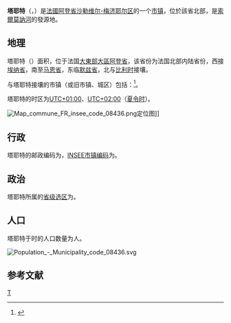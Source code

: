 {{地图误译/法语U2|issue=泰莱特}}
{{noteTA|G1=法国地名}}
{{Infobox French commune
|name                   = 塔耶特
|native name            = Taillette
|arrondissement         = [[沙勒维尔-梅济耶尔区|沙勒维尔-梅济耶尔区]]
}}
'''塔耶特'''（{{lang-fr|Taillette}}，{{IPA-fr|tajɛt}}）是[[法國|法國]][[阿登省|阿登省]][[沙勒维尔-梅济耶尔区|沙勒维尔-梅济耶尔区]]的一个[[市镇_(法国)|市镇]]，位於該省北部，是[[索爾莫訥河|索爾莫訥河]]的發源地。

== 地理 ==
塔耶特（{{wikidata|property|linked|P625}}）面积{{wikidata|properties|P2046}}，位于法国[[大東部大區|大東部大區]][[阿登省|阿登省]]，该省份为法国北部内陆省份，西接[[埃纳省|埃纳省]]，南至[[马恩省|马恩省]]，东临[[默兹省|默兹省]]，北与[[比利时|比利时]]接壤。

与塔耶特接壤的市镇（或旧市镇、城区）包括：{{Wikidata|properties|linked|P47}}<ref name="geo">{{Cite web|url=https://www.geoportail.gouv.fr/carte|title=Carte|accessdate=2020-03-22|author=Géoportail|language=fr|publisher=Géoportail|archive-date=2017-01-29|archive-url=https://web.archive.org/web/20170129154129/https://www.geoportail.gouv.fr/carte/|dead-url=no}}</ref>。

塔耶特的时区为[[UTC+01:00|UTC+01:00]]、[[UTC+02:00|UTC+02:00]]（[[夏时制|夏令时]]）。

[[File:Map_commune_FR_insee_code_08436.png|thumb]]定位图]]{{Clear|left}}
== 行政 ==
塔耶特的邮政编码为{{wikidata|properties|P281}}，[[法国国家统计与经济研究所|INSEE市镇编码]]为{{wikidata|properties|P374}}。

== 政治 ==
塔耶特所属的[[縣_(法國)|省级选区]]为{{WikidataLink|{{wikidata|properties|raw|best||P7938}}}}。

== 人口 ==
塔耶特于{{wikidata|qualifier|P1082|P585}}时的人口数量为{{wikidata|property|raw|P1082}}人。

[[File:Population_-_Municipality_code_08436.svg|thumb]]{{Clear|left}}
== 参考文献 ==
{{Reflist}}

{{阿登省市镇}}
[[Category:阿登省市镇|T]]